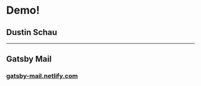 

# Demo!

## Dustin Schau

---

## Gatsby Mail

### [gatsby-mail.netlify.com][gatsby-mail]

[gatsby-mail]: https://gatsby-mail.netlify.com
